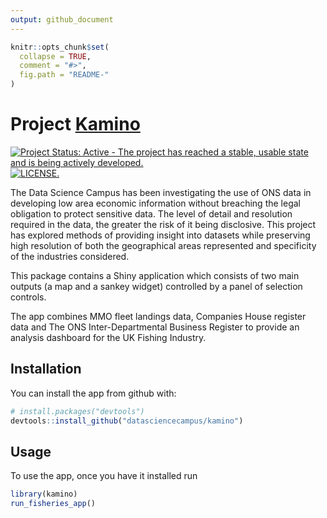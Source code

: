 ```yaml
---
output: github_document
---
```


<!-- README.md is generated from README.Rmd. Please edit that file -->

```r
knitr::opts_chunk$set(
  collapse = TRUE,
  comment = "#>",
  fig.path = "README-"
)
```

<!-- README.md is generated from README.Rmd. Please edit that file -->
Project [Kamino](http://starwars.wikia.com/wiki/Kamino)
=======================================================

[![Project Status: Active - The project has reached a stable, usable state and is being actively developed.](http://www.repostatus.org/badges/latest/active.svg)](http://www.repostatus.org/#active) [![LICENSE.](https://img.shields.io/badge/license-OGL--3-brightgreen.svg?style=flat)](http://www.nationalarchives.gov.uk/doc/open-government-licence/version/3/)

The Data Science Campus has been investigating the use of ONS data in developing low area economic information without breaching the legal obligation to protect sensitive data. The level of detail and resolution required in the data, the greater the risk of it being disclosive. This project has explored methods of providing insight into datasets while preserving high resolution of both the geographical areas represented and specificity of the industries considered.

This package contains a Shiny application which consists of two main outputs (a map and a sankey widget) controlled by a panel of selection controls.

The app combines MMO fleet landings data, Companies House register data and The ONS Inter-Departmental Business Register to provide an analysis dashboard for the UK Fishing Industry.


Installation
------------

You can install the app from github with:

``` r
# install.packages("devtools")
devtools::install_github("datasciencecampus/kamino")
```

Usage
-----

To use the app, once you have it installed run

``` r
library(kamino)
run_fisheries_app()
```
